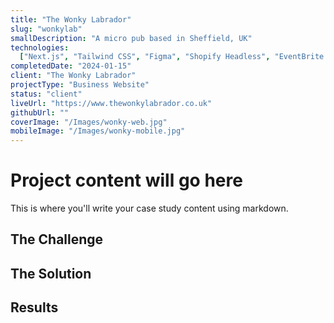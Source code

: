 ```yaml
---
title: "The Wonky Labrador"
slug: "wonkylab"
smallDescription: "A micro pub based in Sheffield, UK"
technologies:
  ["Next.js", "Tailwind CSS", "Figma", "Shopify Headless", "EventBrite API"]
completedDate: "2024-01-15"
client: "The Wonky Labrador"
projectType: "Business Website"
status: "client"
liveUrl: "https://www.thewonkylabrador.co.uk"
githubUrl: ""
coverImage: "/Images/wonky-web.jpg"
mobileImage: "/Images/wonky-mobile.jpg"
---
```


# Project content will go here

This is where you'll write your case study content using markdown.

## The Challenge

## The Solution

## Results

